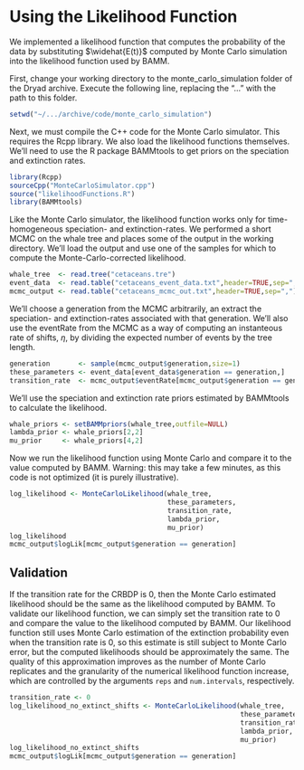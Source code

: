 Using the Likelihood Function
=====
We implemented a likelihood function that computes the probability of the data by substituting $\widehat{E(t)}$ computed by Monte Carlo simulation into the likelihood function used by BAMM.

First, change your working directory to the monte_carlo_simulation folder of the Dryad archive.
Execute the following line, replacing the "..." with  the path to this folder.
```r
setwd("~/.../archive/code/monte_carlo_simulation")
```

Next, we must compile the C++ code for the Monte Carlo simulator.
This requires the Rcpp library.
We also load the likelihood functions themselves.
We'll need to use the R package BAMMtools to get priors on the speciation and extinction rates.
```r
library(Rcpp)
sourceCpp("MonteCarloSimulator.cpp")
source("likelihoodFunctions.R")
library(BAMMtools)
```

Like the Monte Carlo simulator, the likelihood function works only for time-homogeneous speciation- and extinction-rates.
We performed a short MCMC on the whale tree and places some of the output in the working directory.
We'll load the output and use one of the samples for which to compute the Monte-Carlo-corrected likelihood.
```r
whale_tree  <- read.tree("cetaceans.tre")
event_data  <- read.table("cetaceans_event_data.txt",header=TRUE,sep=",")
mcmc_output <- read.table("cetaceans_mcmc_out.txt",header=TRUE,sep=",")
```

We'll choose a generation from the MCMC arbitrarily, an extract the speciation- and extinction-rates associated with that generation.
We'll also use the eventRate from the MCMC as a way of computing an instanteous rate of shifts, $\eta$, by dividing the expected number of events by the tree length.
```r
generation       <- sample(mcmc_output$generation,size=1)
these_parameters <- event_data[event_data$generation == generation,]
transition_rate  <- mcmc_output$eventRate[mcmc_output$generation == generation] / sum(whale_tree$edge.length)
```

We'll use the speciation and extinction rate priors estimated by BAMMtools to calculate the likelihood.
```r
whale_priors <- setBAMMpriors(whale_tree,outfile=NULL)
lambda_prior <- whale_priors[2,2]
mu_prior     <- whale_priors[4,2]
```

Now we run the likelihood function using Monte Carlo and compare it to the value computed by BAMM.
Warning: this may take a few minutes, as this code is not optimized (it is purely illustrative).
```r
log_likelihood <- MonteCarloLikelihood(whale_tree,
                                       these_parameters,
                                       transition_rate,
                                       lambda_prior,
                                       mu_prior)
log_likelihood
mcmc_output$logLik[mcmc_output$generation == generation]
```

Validation
----
If the transition rate for the CRBDP is 0, then the Monte Carlo estimated likelihood should be the same as the likelihood computed by BAMM.
To validate our likelihood function, we can simply set the transition rate to 0 and compare the value to the likelihood computed by BAMM.
Our likelihood function still uses Monte Carlo estimation of the extinction probability even when the transition rate is 0, so this estimate is still subject to Monte Carlo error, but the computed likelihoods should be approximately the same.
The quality of this approximation improves as the number of Monte Carlo replicates and the granularity of the numerical likelihood function increase, which are controlled by the arguments `reps` and `num.intervals`, respectively.

```r
transition_rate <- 0
log_likelihood_no_extinct_shifts <- MonteCarloLikelihood(whale_tree,
                                                         these_parameters,
                                                         transition_rate,
                                                         lambda_prior,
                                                         mu_prior)
log_likelihood_no_extinct_shifts
mcmc_output$logLik[mcmc_output$generation == generation]
```









